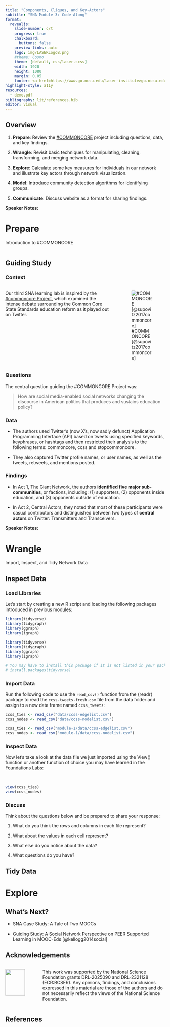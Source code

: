 ```yaml
---
title: "Components, Cliques, and Key-Actors"
subtitle: "SNA Module 3: Code-Along"
format:
  revealjs: 
    slide-number: c/t
    progress: true
    chalkboard: 
      buttons: false
    preview-links: auto
    logo: img/LASERLogoB.png
    #theme: Cosmo
    theme: [default, css/laser.scss]
    width: 1920
    height: 1080
    margin: 0.05
    footer: <a href=https://www.go.ncsu.edu/laser-institute>go.ncsu.edu/laser-institute
highlight-style: a11y
resources:
  - demo.pdf
bibliography: lit/references.bib
editor: visual
---
```


## Overview

1.  **Prepare**: Review the [#COMMONCORE](https://www.hashtagcommoncore.com) project including questions, data, and key findings.

2.  **Wrangle**: Revisit basic techniques for manipulating, cleaning, transforming, and merging network data.

3.  **Explore**: Calculate some key measures for individuals in our network and illustrate key actors through network visualization.

4.  **Model**: Introduce community detection algorithms for identifying groups.

5.  **Communicate**: Discuss website as a format for sharing findings.

::: notes
**Speaker Notes:**
:::

# Prepare

Introduction to #COMMONCORE

```r


```

## Guiding Study

::: panel-tabset
### Context

::: columns
::: {.column width="70%"}
Our third SNA learning lab is inspired by the [#commoncore Project](https://www.hashtagcommoncore.com/), which examined the intense debate surrounding the Common Core State Standards education reform as it played out on Twitter.
:::

::: {.column width="30%"}
![#COMMONCORE [@supovitz2017commoncore]](img/commoncore.jpg)
:::
:::

### Questions

The central question guiding the #COMMONCORE Project was:

> How are social media-enabled social networks changing the discourse in American politics that produces and sustains education policy?

### Data

-   The authors used Twitter's (now X's, now sadly defunct) Application Programming Interface (API) based on tweets using specified keywords, keyphrases, or hashtags and then restricted their analysis to the following terms: commoncore, ccss and stopcommoncore.

-   They also captured Twitter profile names, or user names, as well as the tweets, retweets, and mentions posted.

### Findings

-   In Act 1, The Giant Network, the authors **identified five major sub-communities**, or factions, including: (1) supporters, (2) opponents inside education, and (3) opponents outside of education.

-   In Act 2, Central Actors, they noted that most of these participants were casual contributors and distinguished between two types of **central actors** on Twitter: Transmitters and Transceivers.
:::

::: notes
**Speaker Notes:**
:::

# Wrangle

Import, Inspect, and Tidy Network Data

## Inspect Data

::: panel-tabset
### Load Libraries

Let's start by creating a new R script and loading the following packages introduced in previous modules:

```r
library(tidyverse)
library(tidygraph)
library(ggraph)
library(igraph)
```

```r
library(tidyverse)
library(tidygraph)
library(ggraph)
library(igraph)

# You may have to install this package if it is not listed in your packages pane.
# install.packages(tidyverse) 
```

### Import Data

Run the following code to use the `read_csv()` function from the {readr} package to read the `ccss-tweets-fresh.csv` file from the data folder and assign to a new data frame named `ccss_tweets`:

```r
ccss_ties <- read_csv("data/ccss-edgelist.csv")
ccss_nodes <- read_csv("data/ccss-nodelist.csv")
```

``` r
ccss_ties <- read_csv("module-1/data/ccss-edgelist.csv")
ccss_nodes <- read_csv("module-1/data/ccss-nodelist.csv")
```

### Inspect Data

Now let's take a look at the data file we just imported using the View() function or another function of choice you may have learned in the Foundations Labs:

<br>

``` r
view(ccss_ties)
view(ccss_nodes)
```

### Discuss

Think about the questions below and be prepared to share your response:

1.  What do you think the rows and columns in each file represent?

2.  What about the values in each cell represent?

3.  What else do you notice about the data?

4.  What questions do you have?
:::

## Tidy Data

# Explore

## What's Next?

-   SNA Case Study: A Tale of Two MOOCs

-   Guiding Study: A Social Network Perspective on PEER Supported Learning in MOOC-Eds [@kellogg2014social]

## Acknowledgements

::: columns
::: {.column width="20%"}
![](img/nsf.jpg){fig-align="center" width="80%"}
:::

::: {.column width="80%"}
This work was supported by the National Science Foundation grants DRL-2025090 and DRL-2321128 (ECR:BCSER). Any opinions, findings, and conclusions expressed in this material are those of the authors and do not necessarily reflect the views of the National Science Foundation.
:::
:::

## References
